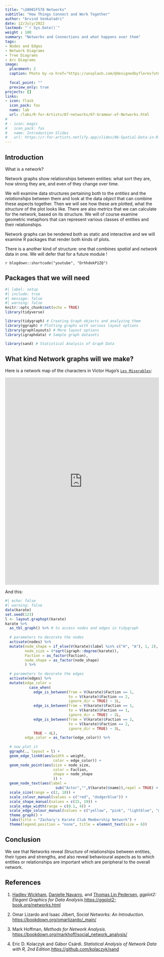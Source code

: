 ```yaml
---
title: "\U0001F578 Networks"
subtitle: "How Things Connect and Work Together"
author: "Arvind Venkatadri"
date: 12/July/2022
lastmod: "`r Sys.Date()`"
weight : 100
summary: "Networks and Connections and what happens over them"
tags:
- Nodes and Edges
- Network Diagrams
- Tree Diagrams
- Arc Diagrams
image:
  placement: 2
  caption: Photo by <a href="https://unsplash.com/@designedbyflores?utm_source=unsplash&utm_medium=referral&utm_content=creditCopyText">Omar Flores</a> on <a href="https://unsplash.com/photos/MOO6k3RaiwE?utm_source=unsplash&utm_medium=referral&utm_content=creditCopyText">Unsplash</a>
  
  focal_point: ""
  preview_only: true
projects: []
links:
- icon: flask
  icon_pack: fas
  name: lab
  url: /labs/R-for-Artists/07-networks/07-Grammar-of-Networks.html
#   
# - icon: magic
#   icon_pack: fas
#   name: Introduction Slides
#   url: https://r-for-artists.netlify.app/slides/06-Spatial-Data-in-R.html
---
```



## Introduction

What is a network?

Network graphs show relationships between entities: what sort they are,
how strong they are, and even of they change over time.

We will examine data structures pertaining both to the *entities* and
the *relationships* between them and look at the data *object* that can
combine these aspects together. Then we will see how these are plotted,
what the *structure* of the plot looks like. There are also *metrics*
that we can calculate for the network, based on its structure. We will
of course examine geometric metaphors that can represent various classes
of entities and their relationships.

Network graphs can be rendered both as static and interactive and we
will examine R packages that render both kinds of plots.

There is a another kind of structure: one that combines *spatial* and
*network* data in one. We will defer that for a future module !


`r blogdown::shortcode("youtube", "DrhhdekP1ZQ")`


## Packages that we will need


```r
#| label: setup
#| include: true
#| message: false
#| warning: false
knitr::opts_chunk$set(echo = TRUE)
library(tidyverse)

library(tidygraph) # Creating Graph objects and analyzing them
library(ggraph) # Plotting graphs with various layout options
library(graphlayouts) # More layout options
library(igraphdata) # Sample graph datasets

library(sand) # Statistical Analysis of Graph Data


```



## What kind Network graphs will we make?

Here is a network map of the characters in Victor Hugo's
[`Les Miserables`](https://www.gutenberg.org/files/135/135-h/135-h.htm):

<iframe width="100%" height="676" frameborder="0" src="https://observablehq.com/embed/@d3/force-directed-graph-canvas?cells=chart">

</iframe>

And this:

```r
#| echo: false
#| warning: false
data(karate)
set.seed(123)
l <- layout.graphopt(karate)
karate %>% 
  as_tbl_graph() %>% # to access nodes and edges in tidygraph
  
  # parameters to decorate the nodes
  activate(nodes) %>% 
  mutate(node_shape = if_else(V(karate)$label %in% c("H", "A"), 1, 2),
         node_size = 4*sqrt(igraph::degree(karate)),
         Faction = as_factor(Faction),
         node_shape = as_factor(node_shape)
         ) %>% 
  
  # parameters to decorate the edges
  activate(edges) %>%
  mutate(edge_color =
           case_when(
             edge_is_between(from = V(karate)$Faction == 1,
                             to = V(karate)$Faction == 2,
                             ignore_dir = TRUE) ~ 1L,
             edge_is_between(from = V(karate)$Faction == 1,
                             to = V(karate)$Faction == 1,
                             ignore_dir = TRUE) ~ 2L,
             edge_is_between(from = V(karate)$Faction == 2,
                             to = V(karate)$Faction == 2,
                             ignore_dir = TRUE) ~ 3L,
             TRUE ~ 4L),
         edge_color = as_factor(edge_color)) %>%
  
  # now plot it
  ggraph(., layout = l) +
  geom_edge_link0(aes(width = weight, 
                      color = edge_color)) + 
  geom_node_point(aes(size = node_size,
                      color = Faction,
                      shape = node_shape
                      )) +
  geom_node_text(aes(label = 
                       sub("Actor","",V(karate)$name)),repel = TRUE) + 
  scale_size(range = c(2, 10)) +
  scale_colour_manual(values = c("red", "dodgerblue")) +
  scale_shape_manual(values = c(15, 19)) +
  scale_edge_width(range = c(0.1, 4)) +
  scale_edge_colour_manual(values = c("yellow", "pink", "lightblue", "grey")) +
  theme_graph() +   
  labs(title = "Zachary's Karate Club Membership Network") +
  theme(legend.position = "none", title = element_text(size = 6))


```

## Conclusion

We see that Networks reveal *Structure* of relationships between entities, their types and strengths, and also reveal behavioural aspects as to which entities or relationships are important which are peripheral to the overall network.

## References

1.  [Hadley Wickham](http://hadley.nz/), [Danielle
    Navarro](https://djnavarro.net/), and [Thomas Lin
    Pedersen](https://www.data-imaginist.com/), *ggplot2: Elegant Graphics for Data Analysis*.<https://ggplot2-book.org/networks.html>

2.  Omar Lizardo and Isaac Jilbert, *Social Networks: An Introduction*.
    <https://bookdown.org/omarlizardo/_main/>

3.  Mark Hoffman, *Methods for Network Analysis.*
    <https://bookdown.org/markhoff/social_network_analysis/>

4.  Eric D. Kolaczyk and Gábor Csárdi. *Statistical Analysis of Network Data with R, 2nd
    Edition*.<https://github.com/kolaczyk/sand>
    
    
